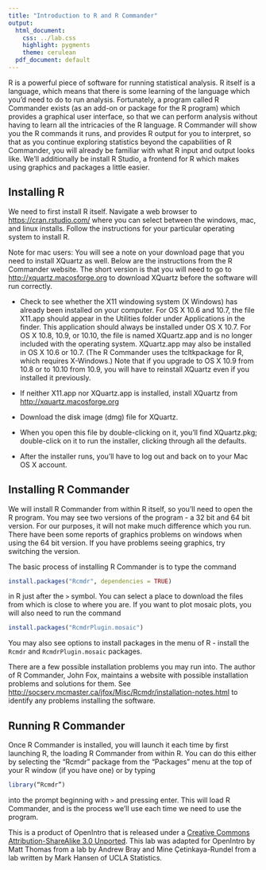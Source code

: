```yaml
---
title: "Introduction to R and R Commander"
output:
  html_document:
    css: ../lab.css
    highlight: pygments
    theme: cerulean
  pdf_document: default
---
```


R is a powerful piece of software for running statistical analysis. R itself is a language, which means that there is some learning of the language which you’d need to do to run analysis. Fortunately, a program called R Commander exists (as an add-on or package for the R program) which provides a graphical user interface, so that we can perform analysis without having to learn all the intricacies of the R language. R Commander will show you the R commands it runs, and provides R output for you to interpret, so that as you continue exploring statistics beyond the capabilities of R Commander, you will already be familiar with what R input and output looks like. We’ll additionally be install R Studio, a frontend for R which makes using graphics and packages a little easier.

## Installing R

We need to first install R itself. Navigate a web browser to [https://cran.rstudio.com/](https://cran.rstudio.com) where you can select between the windows, mac, and linux installs. Follow the instructions for your particular operating system to install R.

Note for mac users: You will see a note on your download page that you need to install XQuartz as well. Below are the instructions from the R Commander website. The short version is that you will need to go to [http://xquartz.macosforge.org](http://xquartz.macosforge.org/) to download XQuartz before the software will run correctly.</span>

* Check to see whether the X11 windowing system (X Windows) has already been installed on your computer. For OS X 10.6 and 10.7, the file X11.app should appear in the Utilities folder under Applications in the finder. This application should always be installed under OS X 10.7. For OS X 10.8, 10.9, or 10.10, the file is named XQuartz.app and is no longer included with the operating system. XQuartz.app may also be installed in OS X 10.6 or 10.7. (The R Commander uses the tcltkpackage for R, which requires X-Windows.) Note that if you upgrade to OS X 10.9 from 10.8 or to 10.10 from 10.9, you will have to reinstall XQuartz even if you installed it previously.

* If neither X11.app nor XQuartz.app is installed, install XQuartz from [http://xquartz.macosforge.org](http://xquartz.macosforge.org)

* Download the disk image (dmg) file for XQuartz.
* When you open this file by double-clicking on it, you'll find XQuartz.pkg; double-click on it to run the installer, clicking through all the defaults.
* After the installer runs, you'll have to log out and back on to your Mac OS X account.

## Installing R Commander

<span>We will install R Commander from within R itself, so you’ll need to open the R program. You may see two versions of the program - a 32 bit and 64 bit version. For our purposes, it will not make much difference which you run. There have been some reports of graphics problems on windows when using the 64 bit version. If you have problems seeing graphics, try switching the version.

The basic process of installing R Commander is to type the command

```r
install.packages("Rcmdr", dependencies = TRUE)
```

in R just after the `>` symbol. You can select a place to download the files from which is close to where you are. If you want to plot mosaic plots, you will also need to run the command 

```r
install.packages("RcmdrPlugin.mosaic")
```

You may also see options to install packages in the menu of R - install the `Rcmdr` and `RcmdrPlugin.mosaic` packages.

There are a few possible installation problems you may run into. The author of R Commander, John Fox, maintains a website with possible installation problems and solutions for them. See [http://socserv.mcmaster.ca/jfox/Misc/Rcmdr/installation-notes.html](http://socserv.mcmaster.ca/jfox/Misc/Rcmdr/installation-notes.html) to identify any problems installing the software.

## Running R Commander

Once R Commander is installed, you will launch it each time by first launching R, the loading R Commander from within R. You can do this either by selecting the “Rcmdr” package from the “Packages” menu at the top of your R window (if you have one) or by typing

```r
library(“Rcmdr”)
```

into the prompt beginning with `>` and pressing enter. This will load R Commander, and is the process we’ll use each time we need to use the program.


<div id="license">
This is a product of OpenIntro that is released under a [Creative Commons Attribution-ShareAlike 3.0 Unported](http://creativecommons.org/licenses/by-sa/3.0). This lab was adapted for OpenIntro by Matt Thomas from a lab by Andrew Bray and Mine &Ccedil;etinkaya-Rundel
from a lab written by Mark Hansen of UCLA Statistics.
</div>